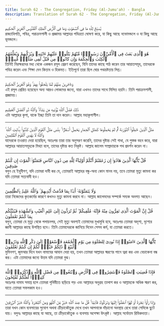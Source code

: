 ```yaml
---
title: Surah 62 - The Congregation, Friday (Al-Jumu'ah) - Bangla
description: Translation of Surah 62 - The Congregation, Friday (Al-Jumu'ah) in Bangla
---
```





<Aside type="quran" title="1">
يُسَبِّحُ لِلَّهِ مَا فِى ٱلسَّمَٰوَٰتِ وَمَا فِى ٱلْأَرْضِ ٱلْمَلِكِ ٱلْقُدُّوسِ ٱلْعَزِيزِ ٱلْحَكِيمِ
</Aside>

<Aside type="reference" title="1">
রাজ্যাধিপতি, পবিত্র, পরাক্রমশালী ও প্রজ্ঞাময় আল্লাহর পবিত্রতা ঘোষণা করে, যা কিছু আছে নভোমন্ডলে ও যা কিছু আছে ভূমন্ডলে।
</Aside>

---

<Aside type="quran" title="2">
هُوَ ٱلَّذِى بَعَثَ فِى ٱلْأُمِّيِّۦنَ رَسُولًۭا مِّنْهُمْ يَتْلُوا۟ عَلَيْهِمْ ءَايَٰتِهِۦ وَيُزَكِّيهِمْ وَيُعَلِّمُهُمُ ٱلْكِتَٰبَ وَٱلْحِكْمَةَ وَإِن كَانُوا۟ مِن قَبْلُ لَفِى ضَلَٰلٍۢ مُّبِينٍۢ
</Aside>

<Aside type="reference" title="2">
তিনিই নিরক্ষরদের মধ্য থেকে একজন রসূল প্রেরণ করেছেন, যিনি তাদের কাছে পাঠ করেন তার আয়াতসমূহ, তাদেরকে পবিত্র করেন এবং শিক্ষা দেন কিতাব ও হিকমত। ইতিপূর্বে তারা ছিল ঘোর পথভ্রষ্টতায় লিপ্ত।
</Aside>

---

<Aside type="quran" title="3">
وَءَاخَرِينَ مِنْهُمْ لَمَّا يَلْحَقُوا۟ بِهِمْ ۚ وَهُوَ ٱلْعَزِيزُ ٱلْحَكِيمُ
</Aside>

<Aside type="reference" title="3">
এই রসূল প্রেরিত হয়েছেন অন্য আরও লোকদের জন্যে, যারা এখনও তাদের সাথে মিলিত হয়নি। তিনি পরাক্রমশালী, প্রজ্ঞাময়।
</Aside>

---

<Aside type="quran" title="4">
ذَٰلِكَ فَضْلُ ٱللَّهِ يُؤْتِيهِ مَن يَشَآءُ ۚ وَٱللَّهُ ذُو ٱلْفَضْلِ ٱلْعَظِيمِ
</Aside>

<Aside type="reference" title="4">
এটা আল্লাহর কৃপা, যাকে ইচ্ছা তিনি তা দান করেন। আল্লাহ মহাকৃপাশীল।
</Aside>

---

<Aside type="quran" title="5">
مَثَلُ ٱلَّذِينَ حُمِّلُوا۟ ٱلتَّوْرَىٰةَ ثُمَّ لَمْ يَحْمِلُوهَا كَمَثَلِ ٱلْحِمَارِ يَحْمِلُ أَسْفَارًۢا ۚ بِئْسَ مَثَلُ ٱلْقَوْمِ ٱلَّذِينَ كَذَّبُوا۟ بِـَٔايَٰتِ ٱللَّهِ ۚ وَٱللَّهُ لَا يَهْدِى ٱلْقَوْمَ ٱلظَّٰلِمِينَ
</Aside>

<Aside type="reference" title="5">
যাদেরকে তওরাত দেয়া হয়েছিল, অতঃপর তারা তার অনুসরণ করেনি, তাদের দৃষ্টান্ত সেই গাধা, যে পুস্তক বহন করে, যারা আল্লাহর আয়াতসমূহকে মিথ্যা বলে, তাদের দৃষ্টান্ত কত নিকৃষ্ট। আল্লাহ জালেম সম্প্রদায়কে পথ প্রদর্শন করেন না।
</Aside>

---

<Aside type="quran" title="6">
قُلْ يَٰٓأَيُّهَا ٱلَّذِينَ هَادُوٓا۟ إِن زَعَمْتُمْ أَنَّكُمْ أَوْلِيَآءُ لِلَّهِ مِن دُونِ ٱلنَّاسِ فَتَمَنَّوُا۟ ٱلْمَوْتَ إِن كُنتُمْ صَٰدِقِينَ
</Aside>

<Aside type="reference" title="6">
বলুন হে ইহুদীগণ, যদি তোমরা দাবী কর যে, তোমরাই আল্লাহর বন্ধু-অন্য কোন মানব নয়, তবে তোমরা মৃত্যু কামনা কর যদি তোমরা সত্যবাদী হও।
</Aside>

---

<Aside type="quran" title="7">
وَلَا يَتَمَنَّوْنَهُۥٓ أَبَدًۢا بِمَا قَدَّمَتْ أَيْدِيهِمْ ۚ وَٱللَّهُ عَلِيمٌۢ بِٱلظَّٰلِمِينَ
</Aside>

<Aside type="reference" title="7">
তারা নিজেদের কৃতকর্মের কারণে কখনও মৃত্যু কামনা করবে না। আল্লাহ জালেমদের সম্পর্কে সম্যক অবগত আছেন।
</Aside>

---

<Aside type="quran" title="8">
قُلْ إِنَّ ٱلْمَوْتَ ٱلَّذِى تَفِرُّونَ مِنْهُ فَإِنَّهُۥ مُلَٰقِيكُمْ ۖ ثُمَّ تُرَدُّونَ إِلَىٰ عَٰلِمِ ٱلْغَيْبِ وَٱلشَّهَٰدَةِ فَيُنَبِّئُكُم بِمَا كُنتُمْ تَعْمَلُونَ
</Aside>

<Aside type="reference" title="8">
বলুন, তোমরা যে মৃত্যু থেকে পলায়নপর, সেই মৃত্যু অবশ্যই তোমাদের মুখামুখি হবে, অতঃপর তোমরা অদৃশ্য, দৃশ্যের জ্ঞানী আল্লাহর কাছে উপস্থিত হবে। তিনি তোমাদেরকে জানিয়ে দিবেন সেসব কর্ম, যা তোমরা করতে।
</Aside>

---

<Aside type="quran" title="9">
يَٰٓأَيُّهَا ٱلَّذِينَ ءَامَنُوٓا۟ إِذَا نُودِىَ لِلصَّلَوٰةِ مِن يَوْمِ ٱلْجُمُعَةِ فَٱسْعَوْا۟ إِلَىٰ ذِكْرِ ٱللَّهِ وَذَرُوا۟ ٱلْبَيْعَ ۚ ذَٰلِكُمْ خَيْرٌۭ لَّكُمْ إِن كُنتُمْ تَعْلَمُونَ
</Aside>

<Aside type="reference" title="9">
মুমিনগণ, জুমআর দিনে যখন নামাযের আযান দেয়া হয়, তখন তোমরা আল্লাহর স্মরণের পানে ত্বরা কর এবং বেচাকেনা বন্ধ কর। এটা তোমাদের জন্যে উত্তম যদি তোমরা বুঝ।
</Aside>

---

<Aside type="quran" title="10">
فَإِذَا قُضِيَتِ ٱلصَّلَوٰةُ فَٱنتَشِرُوا۟ فِى ٱلْأَرْضِ وَٱبْتَغُوا۟ مِن فَضْلِ ٱللَّهِ وَٱذْكُرُوا۟ ٱللَّهَ كَثِيرًۭا لَّعَلَّكُمْ تُفْلِحُونَ
</Aside>

<Aside type="reference" title="10">
অতঃপর নামায সমাপ্ত হলে তোমরা পৃথিবীতে ছড়িয়ে পড় এবং আল্লাহর অনুগ্রহ তালাশ কর ও আল্লাহকে অধিক স্মরণ কর, যাতে তোমরা সফলকাম হও।
</Aside>

---

<Aside type="quran" title="11">
وَإِذَا رَأَوْا۟ تِجَٰرَةً أَوْ لَهْوًا ٱنفَضُّوٓا۟ إِلَيْهَا وَتَرَكُوكَ قَآئِمًۭا ۚ قُلْ مَا عِندَ ٱللَّهِ خَيْرٌۭ مِّنَ ٱللَّهْوِ وَمِنَ ٱلتِّجَٰرَةِ ۚ وَٱللَّهُ خَيْرُ ٱلرَّٰزِقِينَ
</Aside>

<Aside type="reference" title="11">
তারা যখন কোন ব্যবসায়ের সুযোগ অথবা ক্রীড়াকৌতুক দেখে তখন আপনাকে দাঁড়ানো অবস্থায় রেখে তারা সেদিকে ছুটে যায়। বলুনঃ আল্লাহর কাছে যা আছে, তা ক্রীড়াকৌতুক ও ব্যবসায় অপেক্ষা উৎকৃষ্ট। আল্লাহ সর্বোত্তম রিযিকদাতা।
</Aside>

---

